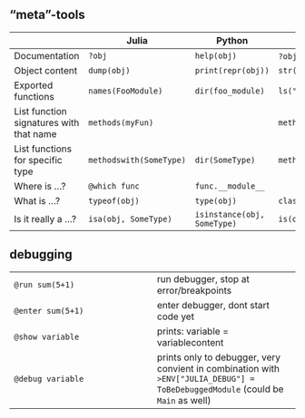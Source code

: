 ## "meta"-tools

|                                         | Julia                   | Python                      | R                          |
|--------------------|------------------|------------------|------------------|
| Documentation                           | `?obj`                  | `help(obj)`                 | `?obj` , `help(obj)`       |
| Object content                          | `dump(obj)`             | `print(repr(obj))`          | `str(obj)`                 |
| Exported functions                      | `names(FooModule)`      | `dir(foo_module)`           | `ls("package:foo_module")` |
| List function signatures with that name | `methods(myFun)`        |                             | `methods(myFun)`           |
| List functions for specific type        | `methodswith(SomeType)` | `dir(SomeType)`             | `methods(SomeType)`        |
| Where is ...?                           | `@which func`           | `func.__module__`           |                            |
| What is ...?                            | `typeof(obj)`           | `type(obj)`                 | `class(obj)`               |
| Is it really a ...?                     | `isa(obj, SomeType)`    | `isinstance(obj, SomeType)` | `is(obj, SomeType)`        |

## debugging {#debugging}

|                   |                                                                                                                                 |
|------------------------------------|------------------------------------|
| `@run sum(5+1)`   | run debugger, stop at error/breakpoints                                                                                         |
| `@enter sum(5+1)` | enter debugger, dont start code yet                                                                                             |
| `@show variable`  | prints: variable = variablecontent                                                                                              |
| `@debug variable` | prints only to debugger, very convient in combination with `>ENV["JULIA_DEBUG"] = ToBeDebuggedModule` (could be `Main` as well) |
